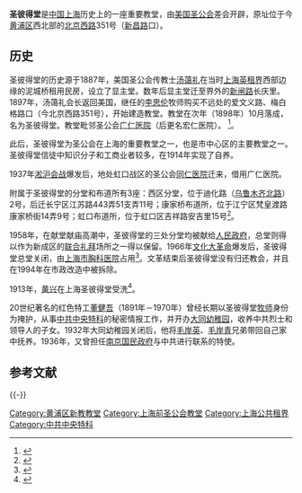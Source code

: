 '''圣彼得堂'''是[[中国|中国]][[上海|上海]]历史上的一座重要教堂，由[[美国圣公会|美国圣公会]]差会开辟，原址位于今[[黄浦区|黄浦区]]西北部的[[北京西路|北京西路]]351号（[[新昌路|新昌路]]口）。

==历史==
圣彼得堂的历史源于1887年，美国圣公会传教士[[汤蔼礼|汤蔼礼]]在当时[[上海英租界|上海英租界]]西部边缘的泥城桥租用民房，设立了显主堂。数年后显主堂迁至界外的[[新闸路|新闸路]]长庆里。1897年，汤蔼礼会长返回美国，继任的[[李思伦|李思伦]]牧师购买不远处的爱文义路、梅白格路口（今北京西路351号），开始建造教堂。教堂在次年（1898年）10月落成，名为圣彼得堂。教堂毗邻圣公会[[广仁医院|广仁医院]]（后更名宏仁医院）。
<ref>{{cite web  
  | last =   
  | first =   
  | authorlink =   
  | title = 黄浦区志 >> 第三十一编民族·宗教 >> 第二章宗教 >> 第四节　基督教  
  | publisher =   
  | url = http://www.shtong.gov.cn/newsite/node2/node4/node2249/huangpu/node35860/node35875/node62481/userobject1ai20826.html  
  | accessdate = 2010-05-12  
  | archive-date = 2016-04-26  
  | archive-url = https://web.archive.org/web/20160426044454/http://www.shtong.gov.cn/Newsite/node2/node4/node2249/huangpu/node35860/node35875/node62481/userobject1ai20826.html  
  | dead-url = no  
  }}</ref>。

此后，圣彼得堂为圣公会在上海的重要教堂之一，也是市中心区的主要教堂之一。圣彼得堂信徒中知识分子和工商业者较多，在1914年实现了自养。

1937年[[淞沪会战|淞沪会战]]爆发后，地处虹口战区的圣公会[[同仁医院|同仁医院]]迁来，借用广仁医院。

附属于圣彼得堂的分堂和布道所有3座：西区分堂，位于迪化路（[[乌鲁木齐北路|乌鲁木齐北路]]）2号，后迁长宁区江苏路443弄51支弄11号；康家桥布道所，位于江宁区梵皇渡路康家桥街14弄9号；虹口布道所，位于虹口区吉祥路安吉里15号<ref>{{cite web| last =| first =| authorlink =| title =上海通志 >> 第十四卷 民族·宗教 >> 第六章　基督教  >> 第二节　差会、教派、教堂| publisher =| url =http://www.shtong.gov.cn/newsite/node2/node2247/node79044/node79331/node79340/userobject1ai103718.html| accessdate =2010-05-12| deadurl =yes| archiveurl =https://web.archive.org/web/20110805001404/http://www.shtong.gov.cn/newsite/node2/node2247/node79044/node79331/node79340/userobject1ai103718.html| archivedate =2011-08-05}}</ref>。

1958年，在献堂献庙高潮中，圣彼得堂的三处分堂均被献给[[人民政府|人民政府]]，总堂则得以作为新成区的[[联合礼拜|联合礼拜]]场所之一得以保留。1966年[[文化大革命|文化大革命]]爆发后，圣彼得堂总堂关闭，由[[上海市胸科医院|上海市胸科医院]]占用<ref>{{cite web 
 |last= 
 |first= 
 |authorlink= 
 |title=上海宗教志 >> 第五编基督教 >> 第一章场所 >> 第二节　差会所属教堂 
 |publisher= 
 |url=http://www.shtong.gov.cn/newsite/node2/node2245/node75195/node75204/node75303/node75317/userobject1ai92056.html 
 |accessdate=2010-05-12 
 |deadurl=yes 
 |archiveurl=https://web.archive.org/web/20150709114130/http://www.shtong.gov.cn/newsite/node2/node2245/node75195/node75204/node75303/node75317/userobject1ai92056.html 
 |archivedate=2015-07-09 
 }}</ref>。文革结束后圣彼得堂没有归还教会，并且在1994年在市政改造中被拆除。  

1913年，[[黄兴|黄兴]]在上海圣彼得堂受洗<ref>{{cite web 
 |last= 
 |first= 
 |authorlink= 
 |title=黄吉亭与基督教堂 
 |publisher=长沙晚报 
 |url=http://cswb.changsha.cn/cswb/20110221/cont_1_69_157085.htm 
 |accessdate=2011-06-13 
 |deadurl=yes 
 |archiveurl=https://web.archive.org/web/20141006095933/http://cswb.changsha.cn/cswb/20110221/cont_1_69_157085.htm 
 |archivedate=2014-10-06 
 }}</ref>。

20世纪著名的红色特工[[董健吾|董健吾]]（1891年－1970年）曾经长期以圣彼得堂[[牧师|牧师]]身份为掩护，从事[[中共中央特科|中共中央特科]]的秘密情报工作，并开办[[大同幼稚园|大同幼稚园]]，收养中共烈士和领导人的子女。1932年大同幼稚园关闭后，他将[[毛岸英|毛岸英]]、[[毛岸青|毛岸青]]兄弟带回自己家中抚养。1936年，又曾担任[[南京国民政府|南京国民政府]]与中共进行联系的特使。

== 参考文献 ==
{{Reflist|2}}

{{-}}

[[Category:黄浦区新教教堂|Category:黄浦区新教教堂]]
[[Category:上海前圣公会教堂|Category:上海前圣公会教堂]]
[[Category:上海公共租界|Category:上海公共租界]]
[[Category:中共中央特科|Category:中共中央特科]]